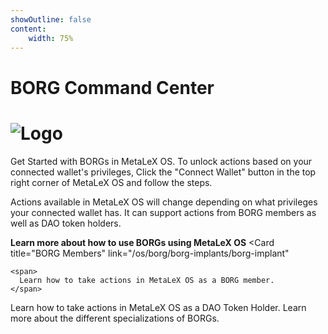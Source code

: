 ```yaml
---
showOutline: false
content: 
    width: 75%
---
```


# BORG Command Center

# ![Logo](/borg-connect.png)

Get Started with BORGs in MetaLeX OS. To unlock actions based on your connected wallet's privileges, Click the "Connect Wallet" button in the top right corner of MetaLeX OS and follow the steps.

<Callout>
  Actions available in MetaLeX OS will change depending on what privileges your connected wallet has. It can support actions from BORG members as well as DAO token holders.
</Callout>

<CardGrid>

**Learn more about how to use BORGs using MetaLeX OS**
  <Card
    title="BORG Members"
    link="/os/borg/borg-implants/borg-implant"
  >
    <span>
      Learn how to take actions in MetaLeX OS as a BORG member.
    </span>
  </Card>
    <Card
    title="DAO Member"
    link="/os/borg/borg-implants/borg-implant"
  >
    <span>
      Learn how to take actions in MetaLeX OS as a DAO Token Holder.
    </span>
  </Card>
  <Card title="Types of BORGs" link="/os/borg/borg-implants/borg-implant">
    <span>
      Learn more about the different specializations of BORGs.
    </span>
  </Card>
</CardGrid>


